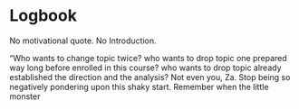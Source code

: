 # Logbook

No motivational quote. No Introduction.

"Who wants to change topic twice? who wants to drop topic one prepared way long before enrolled in this course? who wants to drop topic already established the direction and the analysis? Not even you, Za. Stop being so negatively pondering upon this shaky start. Remember when the little monster
